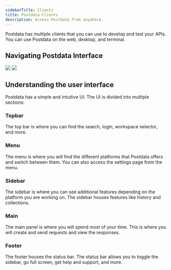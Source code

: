 ```yaml
---
sidebarTitle: Clients
title: Postdata Clients
description: Access Postdata from anywhere.
---
```



Postdata has multiple clients that you can use to develop and test your APIs. You can use Postdata on the web, desktop, and terminal.

<PostdataClients />

## Navigating Postdata Interface

<Frame caption="Postdata UI">
  <img className="block border border-black/5 rounded-md dark:border-white/5 dark:hidden" src="/images/postdata-light.png" />
  <img className="hidden border border-black/5 rounded-md dark:border-white/5 dark:block" src="/images/postdata-dark.png" />
</Frame>

## Understanding the user interface

Postdata has a simple and intuitive UI. The UI is divided into multiple sections:

### Topbar

The top bar is where you can find the search, login, workspace selector, and more. 

### Menu

The menu is where you will find the different platforms that Postdata offers and switch between them. You can also access the settings page from the menu.

### Sidebar

The sidebar is where you can see additional features depending on the platform you are working on. The sidebar houses features like history and collections.

### Main

The main panel is where you will spend most of your time. This is where you will create and send requests and view the responses.

### Footer

The footer houses the status bar. The status bar allows you to toggle the sidebar, go full screen, get help and support, and more.
